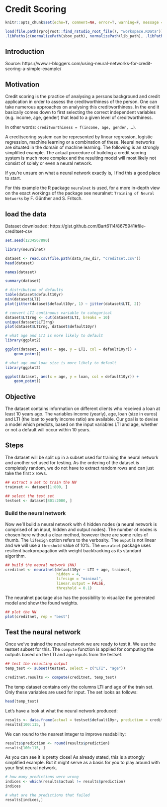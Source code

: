 # Credit Scoring


```r
knitr::opts_chunk$set(echo=T, comment=NA, error=T, warning=F, message = F, fig.align = 'center')
```

```r
load(file.path(rprojroot::find_rstudio_root_file(), "workspace.RData"))
.libPaths(c(normalizePath(sbox_path), normalizePath(lib_path), .libPaths()))
```

## Introduction

Source: https://www.r-bloggers.com/using-neural-networks-for-credit-scoring-a-simple-example/

## Motivation
Credit scoring is the practice of analysing a persons background and credit application in order to assess the creditworthiness of the person. One can take numerous approaches on analysing this creditworthiness. In the end it basically comes down to first selecting the correct independent variables (e.g. income, age, gender) that lead to a given level of creditworthiness. 

In other words: `creditworthiness = f(income, age, gender, …)`. 

A creditscoring system can be represented by linear regression, logistic regression, machine learning or a combination of these. Neural networks are situated in the domain of machine learning. The following is an strongly simplified example. The actual procedure of building a credit scoring system is much more complex and the resulting model will most likely not consist of solely or even a neural network.

If you’re unsure on what a neural network exactly is, I find this a good place to start.

For this example the R package `neuralnet` is used, for a more in-depth view on the exact workings of the package see neuralnet: `Training of Neural Networks` by F. Günther and S. Fritsch.

## load the data
Dataset downloaded: https://gist.github.com/Bart6114/8675941#file-creditset-csv


```r
set.seed(1234567890)

library(neuralnet)

dataset <- read.csv(file.path(data_raw_dir, "creditset.csv"))
head(dataset)
```

```r
names(dataset)
```

```r
summary(dataset)
```


```r
# distribution of defaults
table(dataset$default10yr)
min(dataset$LTI)
plot(jitter(dataset$default10yr, 1) ~ jitter(dataset$LTI, 2))
```

```r
# convert LTI continuous variable to categorical
dataset$LTIrng <- cut(dataset$LTI, breaks = 10)
unique(dataset$LTIrng)
plot(dataset$LTIrng, dataset$default10yr)
```

```r
# what age and LTI is more likely to default
library(ggplot2)

ggplot(dataset, aes(x = age, y = LTI, col = default10yr)) +
    geom_point()
```

```r
# what age and loan size is more likely to default
library(ggplot2)

ggplot(dataset, aes(x = age, y = loan, col = default10yr)) +
    geom_point()
```


## Objective
The dataset contains information on different clients who received a loan at least 10 years ago. The variables income (yearly), age, loan (size in euros) and LTI (the loan to yearly income ratio) are available. Our goal is to devise a model which predicts, based on the input variables LTI and age, whether or not a default will occur within 10 years.

## Steps

The dataset will be split up in a subset used for training the neural network and another set used for testing. As the ordering of the dataset is completely random, we do not have to extract random rows and can just take the first x rows.

```r
## extract a set to train the NN
trainset <- dataset[1:800, ]

## select the test set
testset <- dataset[801:2000, ]
```


### Build the neural network
Now we’ll build a neural network with 4 hidden nodes (a neural network is comprised of an input, hidden and output nodes). The number of nodes is chosen here without a clear method, however there are some rules of thumb. The `lifesign` option refers to the verbosity. The `ouput` is not linear and we will use a `threshold` value of 10%. The `neuralnet` package uses resilient backpropagation with weight backtracking as its standard algorithm.

```r
## build the neural network (NN)
creditnet <- neuralnet(default10yr ~ LTI + age, trainset, 
                       hidden = 4, 
                       lifesign = "minimal", 
                       linear.output = FALSE, 
                       threshold = 0.1)
```

The neuralnet package also has the possibility to visualize the generated model and show the found weights.

```r
## plot the NN
plot(creditnet, rep = "best")
```

## Test the neural network
Once we’ve trained the neural network we are ready to test it. We use the testset subset for this. The `compute` function is applied for computing the outputs based on the LTI and age inputs from the testset.

```r
## test the resulting output
temp_test <- subset(testset, select = c("LTI", "age"))

creditnet.results <- compute(creditnet, temp_test)
```

The temp dataset contains only the columns LTI and age of the train set. Only these variables are used for input. The set looks as follows:

```r
head(temp_test)
```

Let’s have a look at what the neural network produced:

```r
results <- data.frame(actual = testset$default10yr, prediction = creditnet.results$net.result)
results[100:115, ]
```

We can round to the nearest integer to improve readability:

```r
results$prediction <- round(results$prediction)
results[100:115, ]
```

As you can see it is pretty close! As already stated, this is a strongly simplified example. But it might serve as a basis for you to play around with your first neural network.

```r
# how many predictions were wrong
indices <- which(results$actual != results$prediction)
indices
```

```r
# what are the predictions that failed
results[indices,]
```

